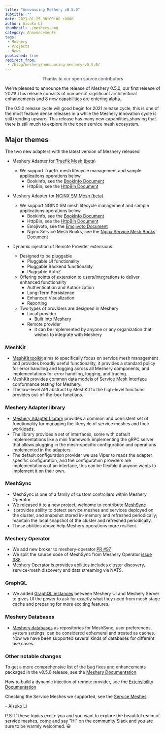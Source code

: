 ```yaml
---
title: "Announcing Meshery v0.5.0"
subtitle: ""
date: 2021-01-25 08:00:00 +0000
author: Aisuko Li
thumbnail: ./meshery.png
category: Announcements
tags:
 - Meshery
 - Projects
 - News
published: true
redirect_from:
 - /blog/meshery/announcing-meshery-v0.5.0/
---
```



<BlogWrapper>

<p style="color:#3c494f;text-align:center;">Thanks to our open source contributors</p>

We're pleased to announce the release of Meshery 0.5.0, our first release of 2021! This release consists of number of significant architectural enhancements and 8 new capabilities are entering alpha.

The 0.5.0 release cycle will good begin for 2021 release cycle, this is one of the most feature dense releases in a while the Meshery innovation
cycle is still trending upward. This release has many new capabilities,showing that there is still much to explore in the open service mesh ecosystem.


## Major themes

The two new adapters with the latest version of Meshery released

* Meshery Adapter for <a href="https://github.com/layer5io/meshery-traefik-mesh">Traefik Mesh (beta)</a>
  * We support Traefik mesh lifecycle management and sample applications operations below
    * Bookinfo, see the <a href="https://docs.meshery.io/guides/sample-apps#bookinfo">BookInfo Document</a>
    * HttpBin, see the <a href="https://docs.meshery.io/guides/sample-apps#httpbin">HttpBin Document</a>

* Meshery Adapter for <a href="https://github.com/layer5io/meshery-nginx-sm">NGINX SM Mesh (beta)</a>
  * We support NGINX SM mesh lifecycle management and sample applications operations below
    * Bookinfo, see the <a href="https://docs.meshery.io/guides/sample-apps#bookinfo">BookInfo Document</a>
    * HttpBin, see the <a href="https://docs.meshery.io/guides/sample-apps#httpbin">HttpBin Document</a>
    * Emojivoto, see the <a href="https://docs.meshery.io/guides/sample-apps#emoji.voto">Emojivoto Document</a>
    * Nginx Service Mesh Books, see the <a href="https://github.com/BuoyantIO/booksapp">Nginx Service Mesh Books Document</a>

* Dynamic injection of Remote Provider extensions
  * Designed to be pluggable
    * Pluggable UI functionality
    * Pluggable Backend functionality
    * Pluggable AuthZ
  * Offering points of extension to users/integrations to deliver enhanced functionality
    * Authentication and Authorization
    * Long-Term Persistence
    * Enhanced Visualization
    * Reporting
  * Two types of providers are designed in Meshery
    * Local provider
      * Built into Meshery
    * Remote provider
      * It can be implemented by anyone or any organization that wishes to integrate with Meshery


### MeshKit

* <a href="https://github.com/layer5io/meshkit">MeshKit toolkit</a> aims to specifically focus on service mesh management and provides broadly useful functionality, 
it provides a standard policy for error handling and logging across all Meshery components, and implementations for error handling, logging, and tracing.
* MeshKit provides common data models of Service Mesh Interface conformance testing for Meshery.
* The low-level API abstract by MeshKit to the high-level functions provides out-of-the-box functions.


### Meshery Adapter library

* <a href="https://github.com/layer5io/meshery-adapter-library">Meshery Adapter Library</a> provides a common and consistent set of functionality
for managing the lifecycle of service meshes and their workloads.
* The library provides a set of interfaces, some with default implementations like a mini framework implementing the gRPC server 
that allows plugging in the mesh-specific configuration and operations implemented in the adapters.
* The default configuration provider we use Viper to reads the adapter specific configuration, and the configuration providers are implementations of an interface,
this can be flexible if anyone wants to implement it on their own.


### MeshSync

* MeshSync is one of a family of custom controllers within Meshery Operator.
* We released it to a new project, welcome to contribute <a href="https://github.com/layer5io/meshsync">MeshSync</a>
* It provides ability to detect service meshes and services deployed on the cluster, and snapshot stored in-memory and refreshed periodically; 
maintain the local snapshot of the cluster and refreshed periodically.
* These abilities above help Meshery operations more resilient.


### Meshery Operator

* We add new broker to meshery-operator <a href="https://github.com/layer5io/meshery-operator/pull/97">PR #97</a>
* We split the source code of MeshSync from Meshery Operator  <a href="https://github.com/layer5io/meshery-operator/issues/88"> issue #88</a>
* Meshery Operator is provides abilities includes cluster discovery, service-mesh discovery and data streaming via NATS.

### GraphQL

* We added <a href="https://docs.meshery.io/concepts/architecture#meshery-operator-and-meshsync">GraphQL instances</a> between Meshery UI and Meshery Server 
to gives UI the power to ask for exactly what they need from mesh stage cache and preparing for more exciting features.


### Meshery Databases

* <a href="https://docs.meshery.io/concepts/architecture/database">Meshery databases</a> as repositories for MeshSync, user preferences, system settings, 
can be considered ephemeral and treated as caches. Now we have been supported several kinds of databases for different use cases.


### Other notable changes

To get a more comprehensive list of the bug fixes and enhancements packaged in the v0.5.0 release, see the [Meshery Documentation](https://meshery.layer5.io/docs/project/releases)

How to build a dynamic injection of remote provider, see the [Extensibility Documentation](https://docs.meshery.io/extensibility/providers)

Checking the Service Meshes we supported, see the [Service Meshes](https://docs.meshery.io/service-meshes)

\- <Link to="/community/member/aisuko-li">Aisuko Li</Link>

<div class="intro"><p>P.S. If these topics excite you and you want to explore the beautiful realm of service meshes, come and say "Hi" on the community <Link to="http://slack.layer5.io">Slack</Link> and you are sure to be warmly welcomed. <span>😀</span></p></div>

</BlogWrapper>
